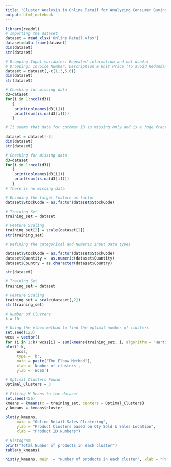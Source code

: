 ---
title: "Cluster Analysis in Online Retail for Analyzing Consumer Buying Behaviour"
output: html_notebook
---

```{r}

library(readxl)
# Importing the dataset
dataset = read_xlsx('Online Retail.xlsx')
dataset=data.frame(dataset)
dim(dataset)
str(dataset)

```
```{r}
# Dropping Input variables: Repeated information and not useful 
# Dropping: Invoice Number, Description & Unit Price (To avoid Redundant Information already in Stock Code), & InvoiceDate  
dataset = dataset[,-c(1,3,5,6)]
dim(dataset)
str(dataset)

```

```{r}

# Checking for missing data
d3=dataset
for(i in 1:ncol(d3))
   {
    print(colnames(d3[i]))
    print(sum(is.na(d3[i])))
   }

# It seems that data for cutomer ID is missing only and is a huge fraction of the raw data, so I shall drop customer ID Column from our analysis

dataset = dataset[-3]
dim(dataset)
str(dataset)

# Checking for missing data
d3=dataset
for(i in 1:ncol(d3))
   {
    print(colnames(d3[i]))
    print(sum(is.na(d3[i])))
   }
# There is no missing data

# Encoding the target feature as factor
dataset$StockCode = as.factor(dataset$StockCode)

# Training Set
training_set = dataset

# Feature Scaling
training_set[2] = scale(dataset[2])
str(training_set)

```

```{r}

# Defining the categorical and Numeric Input Data types

dataset$StockCode = as.factor(dataset$StockCode)
dataset$Quantity =  as.numeric(dataset$Quantity)
dataset$Country = as.character(dataset$Country)

str(dataset)
```
```{r}
# Training Set
training_set = dataset

# Feature Scaling
training_set = scale(dataset[,2])
str(training_set)

```

```{r}
# Number of Clusters
k = 10

# Using the elbow method to find the optimal number of clusters
set.seed(123)
wcss = vector()
for (i in 1:k) wcss[i] = sum(kmeans(training_set, i, algorithm = "Hartigan-Wong")$withinss)
plot(1:k,
     wcss,
     type = 'b',
     main = paste('The Elbow Method'),
     xlab = 'Number of clusters',
     ylab = 'WCSS')

```

```{r}

# Optimal Clusters Found
Optimal_Clusters = 3

# Fitting K-Means to the dataset
set.seed(456)
kmeans = kmeans(x = training_set, centers = Optimal_Clusters)
y_kmeans = kmeans$cluster

plot(y_kmeans, 
     main = "Online Retail Sales Clustering",
     ylab = "Product Clusters based on Qty Sold & Sales Location", 
     xlab = "Product ID Numbers")

```

```{r}
# Histogram
print("Total Number of products in each cluster")
table(y_kmeans)

hist(y_kmeans, main  = "Number of products in each cluster", xlab = "Product Cluster ID")

```



